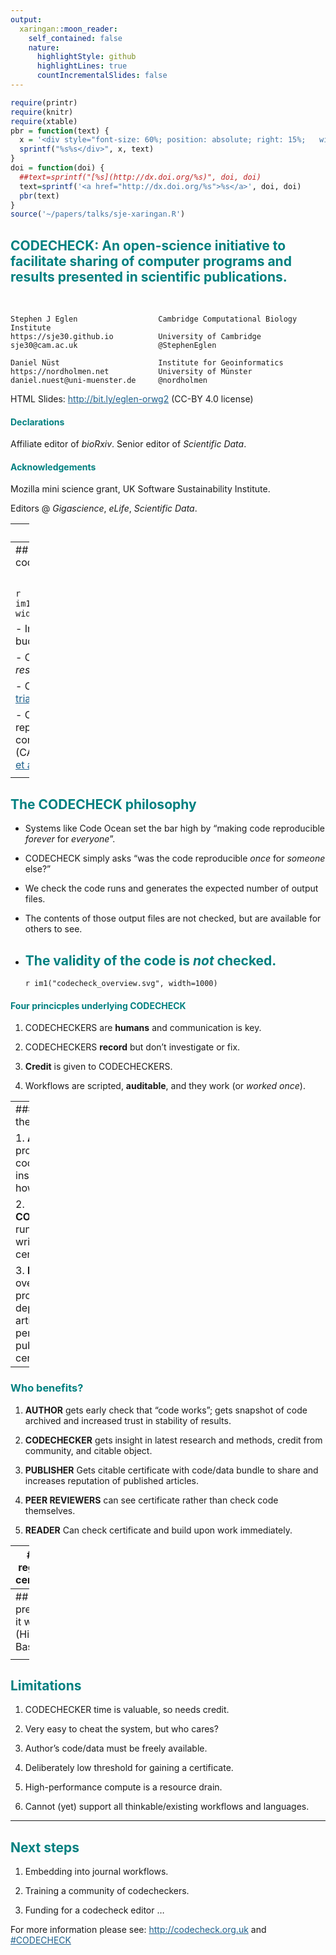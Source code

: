```yaml
---
output:
  xaringan::moon_reader:
    self_contained: false
    nature:
      highlightStyle: github
      highlightLines: true
      countIncrementalSlides: false
---
```


<style>
h1   {color: rgb(0, 128, 128);}
h2   {color: rgb(0, 128, 128);}
h3   {color: rgb(0, 128, 128);}
h4   {color: rgb(0, 128, 128);}

 
 
/* .remark-slide-content { */
/*   padding-top: 20px; */
/*   padding-left: 20px; */
/*   padding-right: 20px; */
/*   padding-bottom: 20px; */
/* } */
.remark-slide-content > h1:first-of-type {
  margin-top: 0px;
  margin-bottom: 0px;
}
.remark-slide-content > h2:first-of-type {
  margin-top: 0px;
  margin-bottom: 0px;
}

a:link {
    color:  #1f618d;
}

a:visited {
    color:  #1f618d;
}


<!-- .remark-slide-number { -->
<!--   font-size: 40pt; -->
<!--   margin-bottom: -11.6px; -->
<!--   margin-right: 10px; -->
<!--   color: #FF00FF; /* white */ -->
<!--   opacity: 1; /* default: 0.5 */ -->
<!-- } -->

.small { font-size: 70% }
</style>

```r
require(printr)
require(knitr)
require(xtable)
pbr = function(text) {
  x = '<div style="font-size: 60%; position: absolute; right: 15%;   width: fit-content; height: fit-content; top:95%; z-index:10">'
  sprintf("%s%s</div>", x, text)
}
doi = function(doi) {
  ##text=sprintf("[%s](http://dx.doi.org/%s)", doi, doi)
  text=sprintf('<a href="http://dx.doi.org/%s">%s</a>', doi, doi)
  pbr(text)
}
source('~/papers/talks/sje-xaringan.R')
```

## CODECHECK: An open-science initiative to facilitate sharing of computer programs and results presented in scientific publications.



<br>

```
Stephen J Eglen                  Cambridge Computational Biology Institute
https://sje30.github.io          University of Cambridge
sje30@cam.ac.uk                  @StephenEglen

Daniel Nüst                      Institute for Geoinformatics
https://nordholmen.net           University of Münster
daniel.nuest@uni-muenster.de     @nordholmen
```


HTML Slides: <http://bit.ly/eglen-orwg2> (CC-BY 4.0 license)

#### Declarations

Affiliate editor of *bioRxiv*.  Senior editor of *Scientific Data*.



#### Acknowledgements

Mozilla mini science grant, UK Software Sustainability Institute.

Editors @ *Gigascience*, *eLife*, *Scientific Data*.



---
## Premise


<br>

`r im1("rr.svg", width=800)`


We should be sharing material on the left, not the right.  "Paper as
advert for Scholarship" [Buckheit & Donoho
(1995)](https://link.springer.com/chapter/10.1007/978-1-4612-2544-7_5)

---
## Approaches to code sharing

<br>

`r im1("barnes2010.png", width=700)`


- Informal 'code buddy' system

- Community-led *research compedia*.

- Code Ocean [(Nature trial)](https://link.springer.com/chapter/10.1007/978-1-4612-2544-7_5)

- Certify reproducibility with confidential data (CASCAD) [(Pérignon et
  al 2019)](http://dx.doi.org/10.1126/science.aaw2825)

<!-- - CODECHECK takes a different approach . . . -->

---
## The CODECHECK philosophy

- Systems like Code Ocean set the bar high by "making code
  reproducible *forever* for *everyone*".

- CODECHECK  simply asks "was the code reproducible *once* for
  *someone* else?"

- We check the code runs and generates the expected number of output
  files.

- The contents of those output files are not checked, but are
  available for others to see.
  
- The validity of the code is *not* checked.
---
`r im1("codecheck_overview.svg", width=1000)`


#### Four princicples underlying CODECHECK


1. CODECHECKERS are **humans** and communication is key.

2. CODECHECKERS **record** but don’t investigate or fix.

3. **Credit** is given to CODECHECKERS.

4. Workflows are scripted, **auditable**, and they work (or *worked once*).

---
### Who does the work?

1. **AUTHOR** provides code/data and instructions on how to run.

2. **CODECHECKER** runs code and writes certificate.

3. **PUBLISHER** oversees process, helps depositing artifacts, and persistently publishes certificate.
   
--

### Who benefits?

1. **AUTHOR** gets early check that "code works"; gets snapshot of
   code archived and increased trust in stability of results.

2. **CODECHECKER** gets insight in latest research and methods, credit from community, and citable object.

3. **PUBLISHER** Gets citable certificate with code/data bundle to
   share and increases reputation of published articles.

4. **PEER REVIEWERS** can see certificate rather than check code
   themselves.

5. **READER** Can check certificate and build upon work immediately.



---
## Our register of certificates

<https://codecheck.org.uk/register/>
<br>


`r im1("codecheckregister-sep2020.png", width=700)`


Example certificate: <https://zenodo.org/record/3865491/files/codecheck.pdf>

---
## "It ain't pretty, but it works" (Hilda Bastian)

<blockquote class="twitter-tweet"><p lang="en" dir="ltr">Independent review <a href="https://twitter.com/StephenEglen?ref_src=twsrc%5Etfw">@StephenEglen</a> confirmed that <a href="https://twitter.com/MRC_Outbreak?ref_src=twsrc%5Etfw">@MRC_Outbreak</a> team&#39;s <a href="https://twitter.com/hashtag/COVID19?src=hash&amp;ref_src=twsrc%5Etfw">#COVID19</a> simulation is reproducible: thumbs up from code-checking efforts <a href="https://twitter.com/nature?ref_src=twsrc%5Etfw">@nature</a> <a href="https://twitter.com/hashtag/COVID19?src=hash&amp;ref_src=twsrc%5Etfw">#COVID19</a> <a href="https://twitter.com/hashtag/covid19science?src=hash&amp;ref_src=twsrc%5Etfw">#covid19science</a><a href="https://t.co/vpa7CkPZjV">https://t.co/vpa7CkPZjV</a></p>&mdash; Sabine L.van Elsland (@SabineLvE) <a href="https://twitter.com/SabineLvE/status/1270789727059349505?ref_src=twsrc%5Etfw">June 10, 2020</a></blockquote> <script async src="https://platform.twitter.com/widgets.js" charset="utf-8"></script>



---
## Limitations

1. CODECHECKER time is valuable, so needs credit.

2. Very easy to cheat the system, but who cares?

3. Author's code/data must be freely available.

4. Deliberately low threshold for gaining a certificate.

5. High-performance compute is a resource drain.

6. Cannot (yet) support all thinkable/existing workflows and languages.

---
## Next steps

1. Embedding into journal workflows.

2. Training a community of codecheckers.

3. Funding for a codecheck editor ...


For more information please see: <http://codecheck.org.uk> and [#CODECHECK](https://twitter.com/hashtag/CODECHECK?src=hashtag_click)
